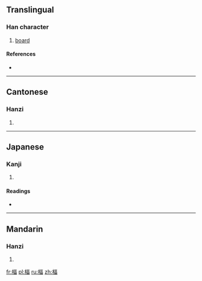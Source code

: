 ==Translingual==

===Han character===
{{Han char|rn=75|rad=木|as=09|sn=13|four=4196<sub>6</sub>|canj=木一口田 (DMRW)}}

# [[board]]

====References====
* {{Han ref|kx=0538.230|dkj=15105|dj=0926.050|hdz=21245.040|uh=6945|ud=26949|bh=DDD0|bd=56784}}

----

==Cantonese==

===Hanzi===
{{yue-hanzi|jyut=|y=fuk1}}

# {{defn|lang=yue|sort=木09}}

----

==Japanese==

===Kanji===
{{ja-kanji|grade=|rs=木09}}

# {{defn|lang=ja|sort=木09}}

====Readings====
* {{ja-readings|on=[[う]] (hyku), [[ひき]] (hiki), [[ふく]] (fuku)|kun=}}

----

==Mandarin==

===Hanzi===
{{cmn-hanzi|pin=[[bì]] ([[bi4]])|wg=pi<sup>4</sup>}}

# {{defn|lang=cmn|sort=木09}}

[[fr:楅]]
[[pl:楅]]
[[ru:楅]]
[[zh:楅]]